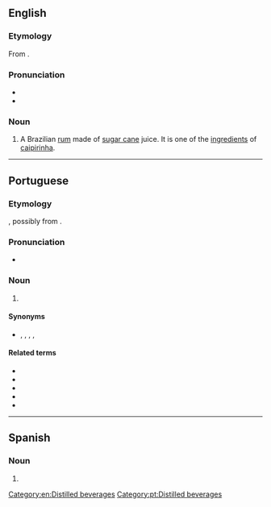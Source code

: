 {{also|cachaca}}
==English==

===Etymology===
From {{etyl|pt|en}} {{m|pt|cachaça}}.

===Pronunciation===
* {{IPA|/kəˈʃɑː.sə/|lang=en}}
* {{hyphenation|ca|cha|ça|lang=en}}

===Noun===
{{en-noun}}

# A Brazilian [[rum]] made of [[sugar cane]] juice. It is one of the [[ingredient]]s of [[caipirinha]].

[[Category:en:Distilled beverages]]

----

==Portuguese==

===Etymology===
{{unk|lang=pt|title=Uncertain}}, possibly from {{m|pt|cachaço||boar}}.

===Pronunciation===
* {{a|Brazil}} {{IPA|/kaˈʃasa/|/kaˈʃasɐ/|lang=pt}}

===Noun===
{{pt-noun|f|s}}

# {{l|en|cachaça}} {{gloss|a type of Brazilian rum}}

====Synonyms====
* {{l|pt|aguardente}}, {{l|pt|aguardente de cana}}, {{l|pt|cana}}, {{l|pt|canha}} {{qualifier|Rio Grande do Sul}}, {{l|pt|pinga}}

====Related terms====
* {{l|pt|cachaçada}}
* {{l|pt|cachaçaria}}
* {{l|pt|cachaceiro}}
* {{l|pt|encachaçado}}
* {{l|pt|encachaçar}}

[[Category:pt:Distilled beverages]]

----

==Spanish==

===Noun===
{{es-noun|m}}

# {{l|en|cachaça}}